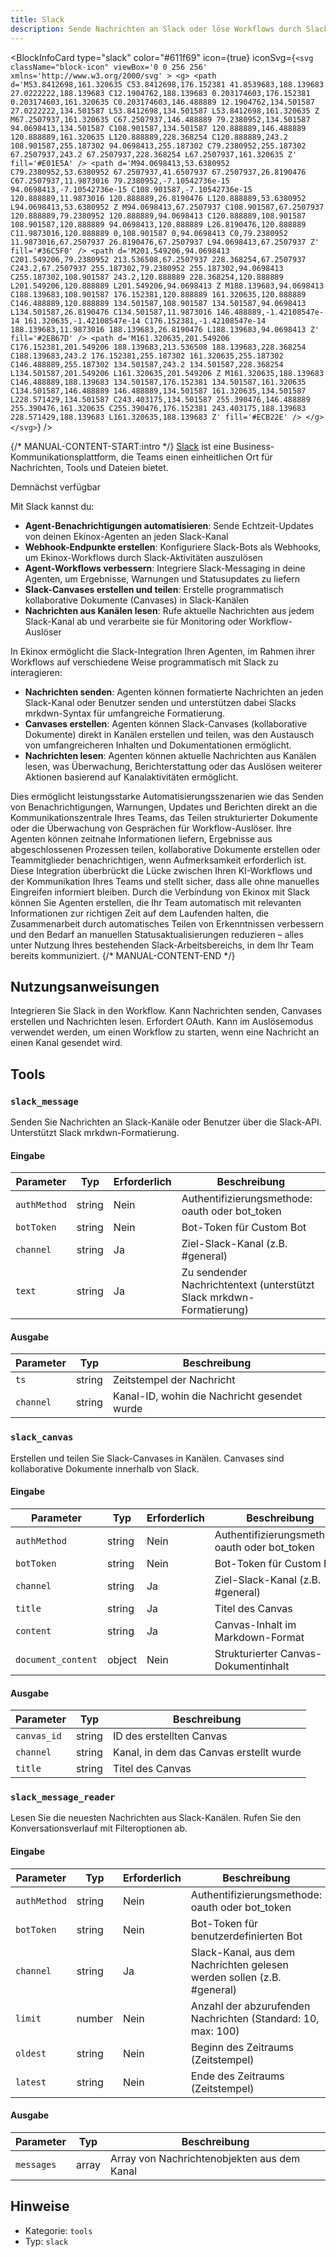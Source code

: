 ```yaml
---
title: Slack
description: Sende Nachrichten an Slack oder löse Workflows durch Slack-Ereignisse aus
---
```



<BlockInfoCard
  type="slack"
  color="#611f69"
  icon={true}
  iconSvg={`<svg className="block-icon" viewBox='0 0 256 256' xmlns='http://www.w3.org/2000/svg' >
      <g>
        <path
          d='M53.8412698,161.320635 C53.8412698,176.152381 41.8539683,188.139683 27.0222222,188.139683 C12.1904762,188.139683 0.203174603,176.152381 0.203174603,161.320635 C0.203174603,146.488889 12.1904762,134.501587 27.0222222,134.501587 L53.8412698,134.501587 L53.8412698,161.320635 Z M67.2507937,161.320635 C67.2507937,146.488889 79.2380952,134.501587 94.0698413,134.501587 C108.901587,134.501587 120.888889,146.488889 120.888889,161.320635 L120.888889,228.368254 C120.888889,243.2 108.901587,255.187302 94.0698413,255.187302 C79.2380952,255.187302 67.2507937,243.2 67.2507937,228.368254 L67.2507937,161.320635 Z'
          fill='#E01E5A'
        />
        <path
          d='M94.0698413,53.6380952 C79.2380952,53.6380952 67.2507937,41.6507937 67.2507937,26.8190476 C67.2507937,11.9873016 79.2380952,-7.10542736e-15 94.0698413,-7.10542736e-15 C108.901587,-7.10542736e-15 120.888889,11.9873016 120.888889,26.8190476 L120.888889,53.6380952 L94.0698413,53.6380952 Z M94.0698413,67.2507937 C108.901587,67.2507937 120.888889,79.2380952 120.888889,94.0698413 C120.888889,108.901587 108.901587,120.888889 94.0698413,120.888889 L26.8190476,120.888889 C11.9873016,120.888889 0,108.901587 0,94.0698413 C0,79.2380952 11.9873016,67.2507937 26.8190476,67.2507937 L94.0698413,67.2507937 Z'
          fill='#36C5F0'
        />
        <path
          d='M201.549206,94.0698413 C201.549206,79.2380952 213.536508,67.2507937 228.368254,67.2507937 C243.2,67.2507937 255.187302,79.2380952 255.187302,94.0698413 C255.187302,108.901587 243.2,120.888889 228.368254,120.888889 L201.549206,120.888889 L201.549206,94.0698413 Z M188.139683,94.0698413 C188.139683,108.901587 176.152381,120.888889 161.320635,120.888889 C146.488889,120.888889 134.501587,108.901587 134.501587,94.0698413 L134.501587,26.8190476 C134.501587,11.9873016 146.488889,-1.42108547e-14 161.320635,-1.42108547e-14 C176.152381,-1.42108547e-14 188.139683,11.9873016 188.139683,26.8190476 L188.139683,94.0698413 Z'
          fill='#2EB67D'
        />
        <path
          d='M161.320635,201.549206 C176.152381,201.549206 188.139683,213.536508 188.139683,228.368254 C188.139683,243.2 176.152381,255.187302 161.320635,255.187302 C146.488889,255.187302 134.501587,243.2 134.501587,228.368254 L134.501587,201.549206 L161.320635,201.549206 Z M161.320635,188.139683 C146.488889,188.139683 134.501587,176.152381 134.501587,161.320635 C134.501587,146.488889 146.488889,134.501587 161.320635,134.501587 L228.571429,134.501587 C243.403175,134.501587 255.390476,146.488889 255.390476,161.320635 C255.390476,176.152381 243.403175,188.139683 228.571429,188.139683 L161.320635,188.139683 Z'
          fill='#ECB22E'
        />
      </g>
    </svg>`}
/>

{/* MANUAL-CONTENT-START:intro */}
[Slack](https://www.slack.com/) ist eine Business-Kommunikationsplattform, die Teams einen einheitlichen Ort für Nachrichten, Tools und Dateien bietet.

Demnächst verfügbar

Mit Slack kannst du:

- **Agent-Benachrichtigungen automatisieren**: Sende Echtzeit-Updates von deinen Ekinox-Agenten an jeden Slack-Kanal
- **Webhook-Endpunkte erstellen**: Konfiguriere Slack-Bots als Webhooks, um Ekinox-Workflows durch Slack-Aktivitäten auszulösen
- **Agent-Workflows verbessern**: Integriere Slack-Messaging in deine Agenten, um Ergebnisse, Warnungen und Statusupdates zu liefern
- **Slack-Canvases erstellen und teilen**: Erstelle programmatisch kollaborative Dokumente (Canvases) in Slack-Kanälen
- **Nachrichten aus Kanälen lesen**: Rufe aktuelle Nachrichten aus jedem Slack-Kanal ab und verarbeite sie für Monitoring oder Workflow-Auslöser

In Ekinox ermöglicht die Slack-Integration Ihren Agenten, im Rahmen ihrer Workflows auf verschiedene Weise programmatisch mit Slack zu interagieren:

- **Nachrichten senden**: Agenten können formatierte Nachrichten an jeden Slack-Kanal oder Benutzer senden und unterstützen dabei Slacks mrkdwn-Syntax für umfangreiche Formatierung.
- **Canvases erstellen**: Agenten können Slack-Canvases (kollaborative Dokumente) direkt in Kanälen erstellen und teilen, was den Austausch von umfangreicheren Inhalten und Dokumentationen ermöglicht.
- **Nachrichten lesen**: Agenten können aktuelle Nachrichten aus Kanälen lesen, was Überwachung, Berichterstattung oder das Auslösen weiterer Aktionen basierend auf Kanalaktivitäten ermöglicht.

Dies ermöglicht leistungsstarke Automatisierungsszenarien wie das Senden von Benachrichtigungen, Warnungen, Updates und Berichten direkt an die Kommunikationszentrale Ihres Teams, das Teilen strukturierter Dokumente oder die Überwachung von Gesprächen für Workflow-Auslöser. Ihre Agenten können zeitnahe Informationen liefern, Ergebnisse aus abgeschlossenen Prozessen teilen, kollaborative Dokumente erstellen oder Teammitglieder benachrichtigen, wenn Aufmerksamkeit erforderlich ist. Diese Integration überbrückt die Lücke zwischen Ihren KI-Workflows und der Kommunikation Ihres Teams und stellt sicher, dass alle ohne manuelles Eingreifen informiert bleiben. Durch die Verbindung von Ekinox mit Slack können Sie Agenten erstellen, die Ihr Team automatisch mit relevanten Informationen zur richtigen Zeit auf dem Laufenden halten, die Zusammenarbeit durch automatisches Teilen von Erkenntnissen verbessern und den Bedarf an manuellen Statusaktualisierungen reduzieren – alles unter Nutzung Ihres bestehenden Slack-Arbeitsbereichs, in dem Ihr Team bereits kommuniziert.
{/* MANUAL-CONTENT-END */}

## Nutzungsanweisungen

Integrieren Sie Slack in den Workflow. Kann Nachrichten senden, Canvases erstellen und Nachrichten lesen. Erfordert OAuth. Kann im Auslösemodus verwendet werden, um einen Workflow zu starten, wenn eine Nachricht an einen Kanal gesendet wird.

## Tools

### `slack_message`

Senden Sie Nachrichten an Slack-Kanäle oder Benutzer über die Slack-API. Unterstützt Slack mrkdwn-Formatierung.

#### Eingabe

| Parameter | Typ | Erforderlich | Beschreibung |
| --------- | ---- | -------- | ----------- |
| `authMethod` | string | Nein | Authentifizierungsmethode: oauth oder bot_token |
| `botToken` | string | Nein | Bot-Token für Custom Bot |
| `channel` | string | Ja | Ziel-Slack-Kanal \(z.B. #general\) |
| `text` | string | Ja | Zu sendender Nachrichtentext \(unterstützt Slack mrkdwn-Formatierung\) |

#### Ausgabe

| Parameter | Typ | Beschreibung |
| --------- | ---- | ----------- |
| `ts` | string | Zeitstempel der Nachricht |
| `channel` | string | Kanal-ID, wohin die Nachricht gesendet wurde |

### `slack_canvas`

Erstellen und teilen Sie Slack-Canvases in Kanälen. Canvases sind kollaborative Dokumente innerhalb von Slack.

#### Eingabe

| Parameter | Typ | Erforderlich | Beschreibung |
| --------- | ---- | -------- | ----------- |
| `authMethod` | string | Nein | Authentifizierungsmethode: oauth oder bot_token |
| `botToken` | string | Nein | Bot-Token für Custom Bot |
| `channel` | string | Ja | Ziel-Slack-Kanal \(z.B. #general\) |
| `title` | string | Ja | Titel des Canvas |
| `content` | string | Ja | Canvas-Inhalt im Markdown-Format |
| `document_content` | object | Nein | Strukturierter Canvas-Dokumentinhalt |

#### Ausgabe

| Parameter | Typ | Beschreibung |
| --------- | ---- | ----------- |
| `canvas_id` | string | ID des erstellten Canvas |
| `channel` | string | Kanal, in dem das Canvas erstellt wurde |
| `title` | string | Titel des Canvas |

### `slack_message_reader`

Lesen Sie die neuesten Nachrichten aus Slack-Kanälen. Rufen Sie den Konversationsverlauf mit Filteroptionen ab.

#### Eingabe

| Parameter | Typ | Erforderlich | Beschreibung |
| --------- | ---- | -------- | ----------- |
| `authMethod` | string | Nein | Authentifizierungsmethode: oauth oder bot_token |
| `botToken` | string | Nein | Bot-Token für benutzerdefinierten Bot |
| `channel` | string | Ja | Slack-Kanal, aus dem Nachrichten gelesen werden sollen (z.B. #general) |
| `limit` | number | Nein | Anzahl der abzurufenden Nachrichten (Standard: 10, max: 100) |
| `oldest` | string | Nein | Beginn des Zeitraums (Zeitstempel) |
| `latest` | string | Nein | Ende des Zeitraums (Zeitstempel) |

#### Ausgabe

| Parameter | Typ | Beschreibung |
| --------- | ---- | ----------- |
| `messages` | array | Array von Nachrichtenobjekten aus dem Kanal |

## Hinweise

- Kategorie: `tools`
- Typ: `slack`
